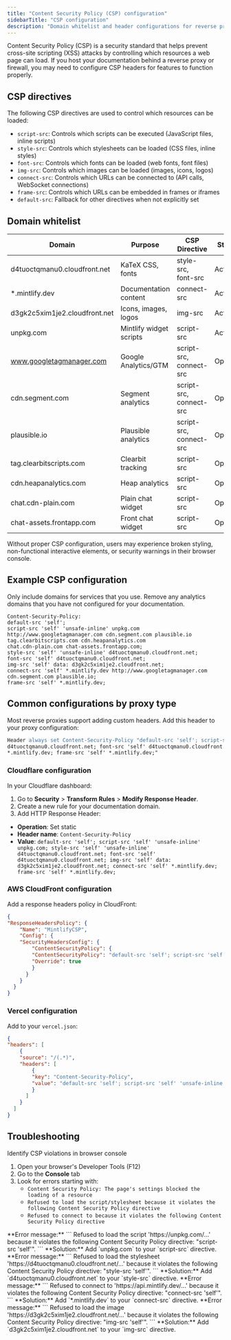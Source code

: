 ```yaml
---
title: "Content Security Policy (CSP) configuration"
sidebarTitle: "CSP configuration"
description: "Domain whitelist and header configurations for reverse proxies, firewalls, and networks that enforce strict security policies."
---
```


Content Security Policy (CSP) is a security standard that helps prevent cross-site scripting (XSS) attacks by controlling which resources a web page can load. If you host your documentation behind a reverse proxy or firewall, you may need to configure CSP headers for features to function properly.

## CSP directives

The following CSP directives are used to control which resources can be loaded:

- `script-src`: Controls which scripts can be executed (JavaScript files, inline scripts)
- `style-src`: Controls which stylesheets can be loaded (CSS files, inline styles)  
- `font-src`: Controls which fonts can be loaded (web fonts, font files)
- `img-src`: Controls which images can be loaded (images, icons, logos)
- `connect-src`: Controls which URLs can be connected to (API calls, WebSocket connections)
- `frame-src`: Controls which URLs can be embedded in frames or iframes
- `default-src`: Fallback for other directives when not explicitly set

## Domain whitelist

| Domain | Purpose | CSP Directive | Status |
|--------|---------|---------------|--------|
| d4tuoctqmanu0.cloudfront.net | KaTeX CSS, fonts | style-src, font-src | Active |
| *.mintlify.dev | Documentation content | connect-src | Active |
| d3gk2c5xim1je2.cloudfront.net | Icons, images, logos | img-src | Active |
| unpkg.com | Mintlify widget scripts | script-src | Active |
| www.googletagmanager.com | Google Analytics/GTM | script-src, connect-src | Optional |
| cdn.segment.com | Segment analytics | script-src, connect-src | Optional |
| plausible.io | Plausible analytics | script-src, connect-src | Optional |
| tag.clearbitscripts.com | Clearbit tracking | script-src | Optional |
| cdn.heapanalytics.com | Heap analytics | script-src | Optional |
| chat.cdn-plain.com | Plain chat widget | script-src | Optional |
| chat-assets.frontapp.com | Front chat widget | script-src | Optional |

Without proper CSP configuration, users may experience broken styling, non-functional interactive elements, or security warnings in their browser console.

## Example CSP configuration

<Note>
  Only include domains for services that you use. Remove any analytics domains that you have not configured for your documentation.
</Note>

```
Content-Security-Policy:
default-src 'self';
script-src 'self' 'unsafe-inline' unpkg.com http://www.googletagmanager.com cdn.segment.com plausible.io tag.clearbitscripts.com cdn.heapanalytics.com
chat.cdn-plain.com chat-assets.frontapp.com;
style-src 'self' 'unsafe-inline' d4tuoctqmanu0.cloudfront.net;
font-src 'self' d4tuoctqmanu0.cloudfront.net;
img-src 'self' data: d3gk2c5xim1je2.cloudfront.net;
connect-src 'self' *.mintlify.dev http://www.googletagmanager.com cdn.segment.com plausible.io;
frame-src 'self' *.mintlify.dev;
```

## Common configurations by proxy type

Most reverse proxies support adding custom headers. Add this header to your proxy configuration:

```apache
Header always set Content-Security-Policy "default-src 'self'; script-src 'self' 'unsafe-inline' unpkg.com; style-src 'self' 'unsafe-inline'
d4tuoctqmanu0.cloudfront.net; font-src 'self' d4tuoctqmanu0.cloudfront.net; img-src 'self' data: d3gk2c5xim1je2.cloudfront.net; connect-src 'self'
*.mintlify.dev; frame-src 'self' *.mintlify.dev;"
```

### Cloudflare configuration

In your Cloudflare dashboard:

1. Go to **Security** > **Transform Rules** > **Modify Response Header**.
2. Create a new rule for your documentation domain.
3. Add HTTP Response Header:
  - **Operation**: Set static
  - **Header name**: `Content-Security-Policy`
  - **Value**: `default-src 'self'; script-src 'self' 'unsafe-inline' unpkg.com; style-src 'self' 'unsafe-inline' d4tuoctqmanu0.cloudfront.net; font-src 'self' d4tuoctqmanu0.cloudfront.net; img-src 'self' data: d3gk2c5xim1je2.cloudfront.net; connect-src 'self' *.mintlify.dev; frame-src 'self' *.mintlify.dev;`

### AWS CloudFront configuration

Add a response headers policy in CloudFront:

```json
{
"ResponseHeadersPolicy": {
    "Name": "MintlifyCSP",
    "Config": {
    "SecurityHeadersConfig": {
        "ContentSecurityPolicy": {
        "ContentSecurityPolicy": "default-src 'self'; script-src 'self' 'unsafe-inline' unpkg.com; style-src 'self' 'unsafe-inline' d4tuoctqmanu0.cloudfront.net; font-src 'self' d4tuoctqmanu0.cloudfront.net; img-src 'self' data: d3gk2c5xim1je2.cloudfront.net; connect-src 'self' *.mintlify.dev; frame-src 'self' *.mintlify.dev;",
        "Override": true
        }
      }
    }
  }
}
```

### Vercel configuration

Add to your `vercel.json`:

```json
{
"headers": [
    {
    "source": "/(.*)",
    "headers": [
        {
        "key": "Content-Security-Policy",
        "value": "default-src 'self'; script-src 'self' 'unsafe-inline' unpkg.com; style-src 'self' 'unsafe-inline' d4tuoctqmanu0.cloudfront.net; font-src 'self' d4tuoctqmanu0.cloudfront.net; img-src 'self' data: d3gk2c5xim1je2.cloudfront.net; connect-src 'self' *.mintlify.dev; frame-src 'self' *.mintlify.dev;"
        }
      ]
    }
  ]
}
```

## Troubleshooting

Identify CSP violations in browser console

1. Open your browser's Developer Tools (F12)
2. Go to the **Console** tab
3. Look for errors starting with:
    - `Content Security Policy: The page's settings blocked the loading of a resource`
    - `Refused to load the script/stylesheet because it violates the following Content Security Policy directive`
    - `Refused to connect to because it violates the following Content Security Policy directive`

<AccordionGroup>
  <Accordion title="Script loading errors">
    **Error message:**
    ```
    Refused to load the script 'https://unpkg.com/...' because it violates the following Content Security Policy directive: "script-src 'self'".
    ```
    **Solution:** Add `unpkg.com` to your `script-src` directive.
  </Accordion>

  <Accordion title="Style loading errors">
    **Error message:**
    ```
    Refused to load the stylesheet 'https://d4tuoctqmanu0.cloudfront.net/...' because it violates the following Content Security Policy directive: "style-src 'self'".
    ```
    **Solution:** Add `d4tuoctqmanu0.cloudfront.net` to your `style-src` directive.
  </Accordion>

  <Accordion title="Connection errors">
    **Error message:**
    ```
    Refused to connect to 'https://api.mintlify.dev/...' because it violates the following Content Security Policy directive: "connect-src 'self'".
    ```
    **Solution:** Add `*.mintlify.dev` to your `connect-src` directive.
  </Accordion>

  <Accordion title="Image loading errors">
    **Error message:**
    ```
    Refused to load the image 'https://d3gk2c5xim1je2.cloudfront.net/...' because it violates the following Content Security Policy directive: "img-src 'self'".
    ```
    **Solution:** Add `d3gk2c5xim1je2.cloudfront.net` to your `img-src` directive.
  </Accordion>
</AccordionGroup>
